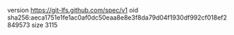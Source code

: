 version https://git-lfs.github.com/spec/v1
oid sha256:aeca1751e1fe1ac0af0dc50eaa8e8e3f8da79d04f1930df992cf018ef2849573
size 3115
